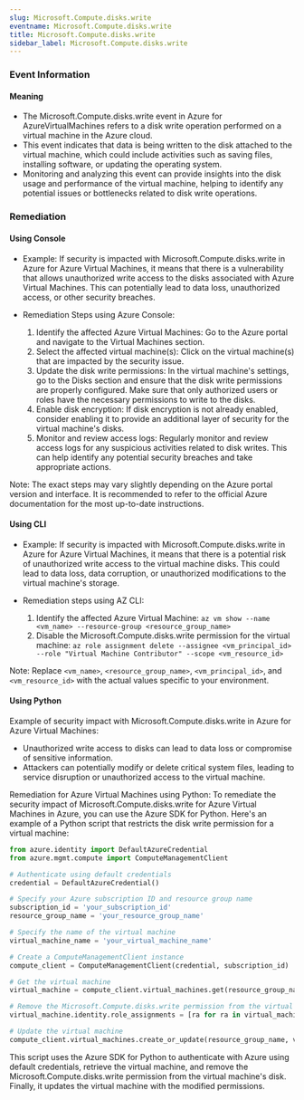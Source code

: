 ```yaml
--- 
slug: Microsoft.Compute.disks.write
eventname: Microsoft.Compute.disks.write
title: Microsoft.Compute.disks.write
sidebar_label: Microsoft.Compute.disks.write
---
```

                       
### Event Information

#### Meaning

- The Microsoft.Compute.disks.write event in Azure for AzureVirtualMachines refers to a disk write operation performed on a virtual machine in the Azure cloud.
- This event indicates that data is being written to the disk attached to the virtual machine, which could include activities such as saving files, installing software, or updating the operating system.
- Monitoring and analyzing this event can provide insights into the disk usage and performance of the virtual machine, helping to identify any potential issues or bottlenecks related to disk write operations.

### Remediation

#### Using Console

- Example: If security is impacted with Microsoft.Compute.disks.write in Azure for Azure Virtual Machines, it means that there is a vulnerability that allows unauthorized write access to the disks associated with Azure Virtual Machines. This can potentially lead to data loss, unauthorized access, or other security breaches.

- Remediation Steps using Azure Console:
  1. Identify the affected Azure Virtual Machines: Go to the Azure portal and navigate to the Virtual Machines section.
  2. Select the affected virtual machine(s): Click on the virtual machine(s) that are impacted by the security issue.
  3. Update the disk write permissions: In the virtual machine's settings, go to the Disks section and ensure that the disk write permissions are properly configured. Make sure that only authorized users or roles have the necessary permissions to write to the disks.
  4. Enable disk encryption: If disk encryption is not already enabled, consider enabling it to provide an additional layer of security for the virtual machine's disks.
  5. Monitor and review access logs: Regularly monitor and review access logs for any suspicious activities related to disk writes. This can help identify any potential security breaches and take appropriate actions.

Note: The exact steps may vary slightly depending on the Azure portal version and interface. It is recommended to refer to the official Azure documentation for the most up-to-date instructions.

#### Using CLI

- Example: If security is impacted with Microsoft.Compute.disks.write in Azure for Azure Virtual Machines, it means that there is a potential risk of unauthorized write access to the virtual machine disks. This could lead to data loss, data corruption, or unauthorized modifications to the virtual machine's storage.

- Remediation steps using AZ CLI:
  1. Identify the affected Azure Virtual Machine: `az vm show --name <vm_name> --resource-group <resource_group_name>`
  2. Disable the Microsoft.Compute.disks.write permission for the virtual machine: `az role assignment delete --assignee <vm_principal_id> --role "Virtual Machine Contributor" --scope <vm_resource_id>`

Note: Replace `<vm_name>`, `<resource_group_name>`, `<vm_principal_id>`, and `<vm_resource_id>` with the actual values specific to your environment.

#### Using Python

Example of security impact with Microsoft.Compute.disks.write in Azure for Azure Virtual Machines:
- Unauthorized write access to disks can lead to data loss or compromise of sensitive information.
- Attackers can potentially modify or delete critical system files, leading to service disruption or unauthorized access to the virtual machine.

Remediation for Azure Virtual Machines using Python:
To remediate the security impact of Microsoft.Compute.disks.write for Azure Virtual Machines in Azure, you can use the Azure SDK for Python. Here's an example of a Python script that restricts the disk write permission for a virtual machine:

```python
from azure.identity import DefaultAzureCredential
from azure.mgmt.compute import ComputeManagementClient

# Authenticate using default credentials
credential = DefaultAzureCredential()

# Specify your Azure subscription ID and resource group name
subscription_id = 'your_subscription_id'
resource_group_name = 'your_resource_group_name'

# Specify the name of the virtual machine
virtual_machine_name = 'your_virtual_machine_name'

# Create a ComputeManagementClient instance
compute_client = ComputeManagementClient(credential, subscription_id)

# Get the virtual machine
virtual_machine = compute_client.virtual_machines.get(resource_group_name, virtual_machine_name)

# Remove the Microsoft.Compute.disks.write permission from the virtual machine's disk
virtual_machine.identity.role_assignments = [ra for ra in virtual_machine.identity.role_assignments if ra.role_definition_id != '/providers/Microsoft.Authorization/roleDefinitions/9980e02c-c2be-4d73-94e8-173b1dc7cf3c']

# Update the virtual machine
compute_client.virtual_machines.create_or_update(resource_group_name, virtual_machine_name, virtual_machine)
```

This script uses the Azure SDK for Python to authenticate with Azure using default credentials, retrieve the virtual machine, and remove the Microsoft.Compute.disks.write permission from the virtual machine's disk. Finally, it updates the virtual machine with the modified permissions.


 